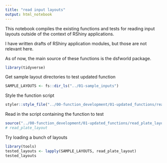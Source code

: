 ```yaml
---
title: "read input layouts"
output: html_notebook
---
```


This notebook compiles the existing functions and tests for reading input layouts outside of the context of RShiny applications.

I have written drafts of RShiny application modules, but those are not relevant here. 

As of now, the main source of these functions is the dsfworld package. 

```r
library(tidyverse)
```
Get sample layout directories to test updated function
```r
SAMPLE_LAYOUTS <- fs::dir_ls("../01-sample_inputs")
```

Style the function script
```r
styler::style_file("../00-function_development/01-updated_functions/read_plate_layout.R")
```
Read in the script containing the function to test
```r
source("../00-function_development/01-updated_functions/read_plate_layout.R")
# read_plate_layout
```

Try loading a bunch of layouts
```r
library(tools)
tested_layouts <- lapply(SAMPLE_LAYOUTS, read_plate_layout)
tested_layouts
```


